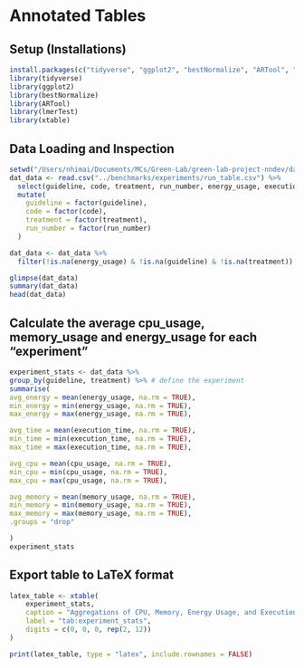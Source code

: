 # Annotated Tables

## Setup (Installations)
```r
install.packages(c("tidyverse", "ggplot2", "bestNormalize", "ARTool", "lmerTest", "xtable"))
library(tidyverse)
library(ggplot2)
library(bestNormalize)
library(ARTool)
library(lmerTest)
library(xtable)
```

## Data Loading and Inspection

```r
setwd("/Users/nhimai/Documents/MCs/Green-Lab/green-lab-project-nndev/data-analysis")
dat_data <- read.csv("../benchmarks/experiments/run_table.csv") %>%
  select(guideline, code, treatment, run_number, energy_usage, execution_time, cpu_usage, memory_usage) %>%
  mutate(
    guideline = factor(guideline),
    code = factor(code),
    treatment = factor(treatment),
    run_number = factor(run_number)
  )

dat_data <- dat_data %>%
  filter(!is.na(energy_usage) & !is.na(guideline) & !is.na(treatment))

glimpse(dat_data)
summary(dat_data)
head(dat_data)
```

## Calculate the average cpu_usage, memory_usage and energy_usage for each "experiment"
```r
experiment_stats <- dat_data %>%
group_by(guideline, treatment) %>% # define the experiment
summarise(
avg_energy = mean(energy_usage, na.rm = TRUE),
min_energy = min(energy_usage, na.rm = TRUE),
max_energy = max(energy_usage, na.rm = TRUE),

avg_time = mean(execution_time, na.rm = TRUE),
min_time = min(execution_time, na.rm = TRUE),
max_time = max(execution_time, na.rm = TRUE),

avg_cpu = mean(cpu_usage, na.rm = TRUE),
min_cpu = min(cpu_usage, na.rm = TRUE),
max_cpu = max(cpu_usage, na.rm = TRUE),

avg_memory = mean(memory_usage, na.rm = TRUE),
min_memory = min(memory_usage, na.rm = TRUE),
max_memory = max(memory_usage, na.rm = TRUE),
.groups = "drop"

)
experiment_stats
```

## Export table to LaTeX format
```r

latex_table <- xtable(
    experiment_stats,
    caption = "Aggregations of CPU, Memory, Energy Usage, and Execution Time per Experiment",
    label = "tab:experiment_stats",
    digits = c(0, 0, 0, rep(2, 12))
)

print(latex_table, type = "latex", include.rownames = FALSE)
```